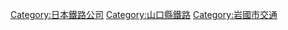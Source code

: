 {{Commonscat|Nishikigawa Railway}}
{{catmore}}
{{DEFAULTSORT:Nishikigawa Railway}}
[[Category:日本鐵路公司|Category:日本鐵路公司]]
[[Category:山口縣鐵路|Category:山口縣鐵路]]
[[Category:岩國市交通|Category:岩國市交通]]